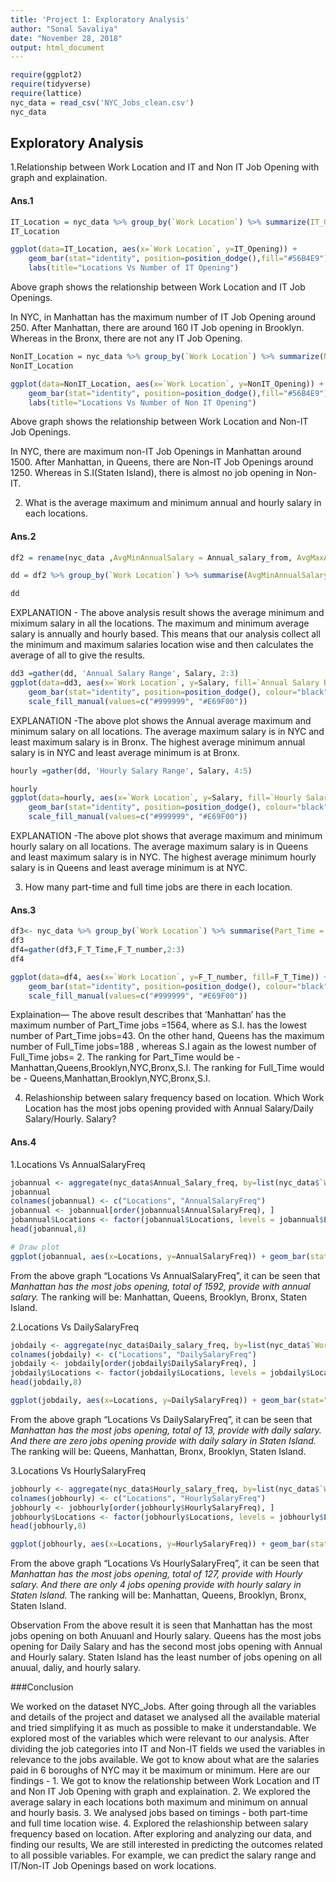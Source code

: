 ```yaml
---
title: 'Project 1: Exploratory Analysis'
author: "Sonal Savaliya"
date: "November 28, 2018"
output: html_document
---
```


```r
require(ggplot2)
require(tidyverse)
require(lattice)
nyc_data = read_csv('NYC_Jobs_clean.csv')
nyc_data
```

## Exploratory Analysis

1.Relationship between Work Location and IT and Non IT Job Opening with graph and explaination.

#### Ans.1

```r
IT_Location = nyc_data %>% group_by(`Work Location`) %>% summarize(IT_Opening = sum(IT))
IT_Location
```

```r

ggplot(data=IT_Location, aes(x=`Work Location`, y=IT_Opening)) +
    geom_bar(stat="identity", position=position_dodge(),fill="#56B4E9")+
    labs(title="Locations Vs Number of IT Opening")
```

Above graph shows the relationship between Work Location and IT Job Openings.

In NYC, in Manhattan has the maximum number of IT Job Opening around 250. After Manhattan, there are around 160 IT Job opening in Brooklyn. Whereas in the Bronx, there are not any IT Job Opening.

```r
NonIT_Location = nyc_data %>% group_by(`Work Location`) %>% summarize(NonIT_Opening = sum(Non_IT))
NonIT_Location
```


```r
ggplot(data=NonIT_Location, aes(x=`Work Location`, y=NonIT_Opening)) +
    geom_bar(stat="identity", position=position_dodge(),fill="#56B4E9")+
    labs(title="Locations Vs Number of Non IT Opening")

```

Above graph shows the relationship between Work Location and Non-IT Job Openings.

In NYC, there are maximum non-IT Job Openings in Manhattan around 1500. After Manhattan, in Queens, there are Non-IT Job Openings around 1250. Whereas in S.I(Staten Island), there is almost no job opening in Non-IT.



2. What is the average maximum and minimum annual and hourly salary in each locations.

#### Ans.2

```r
df2 = rename(nyc_data ,AvgMinAnnualSalary = Annual_salary_from, AvgMaxAnnualSalary= Annual_Salary_to, AvgMinHourlySalary = Hourly_Salary_from , AvgMaxHourlySalary = Hourly_Salary_to)

dd = df2 %>% group_by(`Work Location`) %>% summarise(AvgMinAnnualSalary = round(mean(AvgMinAnnualSalary)), AvgMaxAnnualSalary=round(mean(AvgMaxAnnualSalary)), AvgMinHourlySalary = round(mean(AvgMinHourlySalary)) , AvgMaxHourlySalary=round(mean(AvgMaxHourlySalary)))

dd

```
EXPLANATION - The above analysis result shows the average minimum and miximum salary in all the locations. The maximum and minimum average salary is annually and hourly based. This means that our analysis collect all the minimum and maximum salaries location wise and then calculates the average of all to give the results.

```r
dd3 =gather(dd, 'Annual Salary Range', Salary, 2:3)
ggplot(data=dd3, aes(x=`Work Location`, y=Salary, fill=`Annual Salary Range`)) +
    geom_bar(stat="identity", position=position_dodge(), colour="black") +
    scale_fill_manual(values=c("#999999", "#E69F00"))
```

EXPLANATION -The above plot shows the Annual average maximum and minimum salary on all locations. The average maximum salary is in NYC and least maximum salary is in Bronx. The highest average minimum annual salary is in NYC and least average minimum is at Bronx.

```r
hourly =gather(dd, 'Hourly Salary Range', Salary, 4:5)

hourly
ggplot(data=hourly, aes(x=`Work Location`, y=Salary, fill=`Hourly Salary Range`)) +
    geom_bar(stat="identity", position=position_dodge(), colour="black") +
    scale_fill_manual(values=c("#999999", "#E69F00"))
```

EXPLANATION -The above plot shows that average maximum and minimum hourly salary on all locations. The average maximum salary is in Queens and least maximum salary is in NYC. The highest average minimum hourly salary is in Queens and least average minimum is at NYC.

3. How many part-time and full time jobs are there in each location.

#### Ans.3

```r
df3<- nyc_data %>% group_by(`Work Location`) %>% summarise(Part_Time = sum(Part_Time), Full_Time=sum(Full_Time))
df3
df4=gather(df3,F_T_Time,F_T_number,2:3)
df4
```



```r
ggplot(data=df4, aes(x=`Work Location`, y=F_T_number, fill=F_T_Time)) +
    geom_bar(stat="identity", position=position_dodge(), colour="black") +
    scale_fill_manual(values=c("#999999", "#E69F00"))
```

Explaination--- The above result describes that 'Manhattan' has the maximum number of Part_Time jobs =1564, where as S.I. has the lowest number of Part_Time jobs=43.
On the other hand, Queens has the maximum number of Full_Time jobs=188 , whereas S.I again as the lowest number of Full_Time jobs= 2.
The ranking for Part_Time would be - Manhattan,Queens,Brooklyn,NYC,Bronx,S.I.
The ranking for Full_Time would be - Queens,Manhattan,Brooklyn,NYC,Bronx,S.I.


4. Relashionship between salary frequency based on location. Which Work Location has the most jobs opening provided with Annual Salary/Daily Salary/Hourly. Salary?

#### Ans.4

1.Locations Vs AnnualSalaryFreq
```r
jobannual <- aggregate(nyc_data$Annual_Salary_freq, by=list(nyc_data$`Work Location`), FUN=sum)
jobannual
colnames(jobannual) <- c("Locations", "AnnualSalaryFreq")  
jobannual <- jobannual[order(jobannual$AnnualSalaryFreq), ]  
jobannual$Locations <- factor(jobannual$Locations, levels = jobannual$Locations)
head(jobannual,8)
```

```r
# Draw plot
ggplot(jobannual, aes(x=Locations, y=AnnualSalaryFreq)) + geom_bar(stat="identity", width=.5, fill="tomato3") + labs(title="Ordered Bar Chart",subtitle="Locations Vs AnnualSalaryFreq", caption="source: NYC_Jobs")
```

From the above graph “Locations Vs AnnualSalaryFreq”, it can be seen that
*Manhattan has the most jobs opening, total of 1592, provide with annual salary. 
*The ranking will be: Manhattan, Queens, Brooklyn, Bronx, Staten Island.

2.Locations Vs DailySalaryFreq
```r
jobdaily <- aggregate(nyc_data$Daily_salary_freq, by=list(nyc_data$`Work Location`), FUN=sum)  
colnames(jobdaily) <- c("Locations", "DailySalaryFreq")  
jobdaily <- jobdaily[order(jobdaily$DailySalaryFreq), ] 
jobdaily$Locations <- factor(jobdaily$Locations, levels = jobdaily$Locations) 
head(jobdaily,8)
```

```r
ggplot(jobdaily, aes(x=Locations, y=DailySalaryFreq)) + geom_bar(stat="identity", width=.5, fill="tomato3") + labs(title="Ordered Bar Chart",subtitle="Locations Vs DailySalaryFreq", caption="source: NYC_Jobs")
```

From the above graph “Locations Vs DailySalaryFreq”, it can be seen that
*Manhattan has the most jobs opening, total of 13, provide with daily salary. And there are zero jobs opening provide with daily salary in Staten Island. 
*The ranking will be: Queens, Manhattan, Bronx, Brooklyn, Staten Island.

3.Locations Vs HourlySalaryFreq
```r
jobhourly <- aggregate(nyc_data$Hourly_salary_freq, by=list(nyc_data$`Work Location`), FUN=sum)  
colnames(jobhourly) <- c("Locations", "HourlySalaryFreq") 
jobhourly <- jobhourly[order(jobhourly$HourlySalaryFreq), ]  
jobhourly$Locations <- factor(jobhourly$Locations, levels = jobhourly$Locations)
head(jobhourly,8)
```

```r
ggplot(jobhourly, aes(x=Locations, y=HourlySalaryFreq)) + geom_bar(stat="identity", width=.5, fill="tomato3") + labs(title="Ordered Bar Chart",subtitle="Locations Vs HourlySalaryFreq", caption="source: NYC_Jobs")
```

From the above graph “Locations Vs HourlySalaryFreq”, it can be seen that
*Manhattan has the most jobs opening, total of 127, provide with Hourly salary. And there are only 4 jobs opening provide with hourly salary in Staten Island. 
*The ranking will be: Manhattan, Queens, Brooklyn, Bronx, Staten Island.

Observation
From the above result it is seen that Manhattan has the most jobs opening on both Anuuanl and Hourly salary. Queens has the most jobs opening for Daily Salary and has the second most jobs opening with Annual and Hourly salary. Staten Island has the least number of jobs opening on all anuual, daliy, and hourly salary.

###Conclusion

We worked on the dataset NYC_Jobs. After going through all the variables and details of the project and dataset we analysed all the available material and tried simplifying it as much as possible to make it understandable. We explored most of the variables which were relevant to our analysis. After dividing the job categories into IT and Non-IT fields we used the variables in relevance to the jobs available. We got to know about what are the salaries paid in 6 boroughs of NYC may it be maximum or minimum. Here are our findings - 
1. We got to know the relationship between Work Location and IT and Non IT Job Opening with graph and explaination. 
2. We explored the average salary in each locations both maximum and minimum on annual and hourly basis. 
3. We analysed jobs based on timings - both part-time and full time location wise. 
4. Explored the relashionship between salary frequency based on location.
After exploring and analyzing our data, and finding our results, We are still interested in predicting the outcomes related to all possible variables. For example, we can predict the salary range and IT/Non-IT Job Openings based on work locations.



